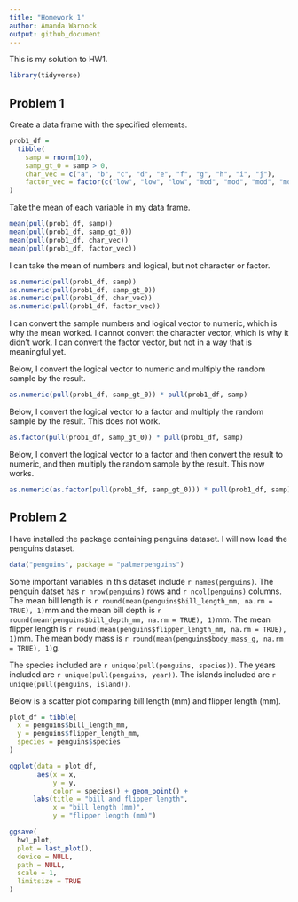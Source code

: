 ```yaml
---
title: "Homework 1"
author: Amanda Warnock
output: github_document
---
```


This is my solution to HW1.

```r
library(tidyverse)
```


## Problem 1

Create a data frame with the specified elements.

```r
prob1_df =
  tibble(
    samp = rnorm(10),
    samp_gt_0 = samp > 0,
    char_vec = c("a", "b", "c", "d", "e", "f", "g", "h", "i", "j"),
    factor_vec = factor(c("low", "low", "low", "mod", "mod", "mod", "mod", "high", "high", "high"))
)
```

Take the mean of each variable in my data frame. 

```r
mean(pull(prob1_df, samp))
mean(pull(prob1_df, samp_gt_0))
mean(pull(prob1_df, char_vec))
mean(pull(prob1_df, factor_vec))
```

I can take the mean of numbers and logical, but not character or factor. 

```r
as.numeric(pull(prob1_df, samp))
as.numeric(pull(prob1_df, samp_gt_0))
as.numeric(pull(prob1_df, char_vec))
as.numeric(pull(prob1_df, factor_vec))
```

I can convert the sample numbers and logical vector to numeric, which is why the mean worked. I cannot convert the character vector, which is why it didn't work. I can convert the factor vector, but not in a way that is meaningful yet. 

Below, I convert the logical vector to numeric and multiply the random sample by the result. 
```r
as.numeric(pull(prob1_df, samp_gt_0)) * pull(prob1_df, samp)
```

Below, I convert the logical vector to a factor and multiply the random sample by the result. This does not work.

```r
as.factor(pull(prob1_df, samp_gt_0)) * pull(prob1_df, samp)
```

Below, I convert the logical vector to a factor and then convert the result to numeric, and then multiply the random sample by the result. This now works. 

```r
as.numeric(as.factor(pull(prob1_df, samp_gt_0))) * pull(prob1_df, samp)
```


## Problem 2

I have installed the package containing penguins dataset. 
I will now load the penguins dataset.

```r
data("penguins", package = "palmerpenguins")
```

Some important variables in this dataset include `r names(penguins)`. The penguin datset has `r nrow(penguins)` rows and `r ncol(penguins)` columns.
The mean bill length is `r round(mean(penguins$bill_length_mm, na.rm = TRUE), 1)`mm and the mean bill depth is `r round(mean(penguins$bill_depth_mm, na.rm = TRUE), 1)`mm. The mean flipper length is `r round(mean(penguins$flipper_length_mm, na.rm = TRUE), 1)`mm. The mean body mass is `r round(mean(penguins$body_mass_g, na.rm = TRUE), 1)`g. 

The species included are `r unique(pull(penguins, species))`. The years included are `r unique(pull(penguins, year))`. The islands included are `r unique(pull(penguins, island))`. 


Below is a scatter plot comparing bill length (mm) and flipper length (mm).

```r
plot_df = tibble(
  x = penguins$bill_length_mm,
  y = penguins$flipper_length_mm,
  species = penguins$species
)

ggplot(data = plot_df, 
       aes(x = x, 
           y = y, 
           color = species)) + geom_point() + 
      labs(title = "bill and flipper length", 
           x = "bill length (mm)", 
           y = "flipper length (mm)") 

ggsave(
  hw1_plot,
  plot = last_plot(),
  device = NULL,
  path = NULL,
  scale = 1, 
  limitsize = TRUE
)
```


